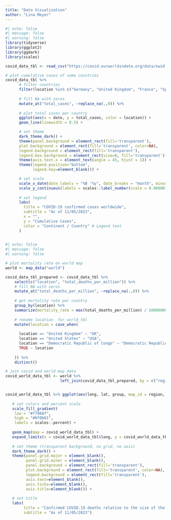 ```yaml
---
title: "Data Visualization"
author: "Lina Meyer"
---
```


```r
#| echo: false
#| message: false
#| warning: false
library(tidyverse)
library(ggplot2)
library(ggdark)
library(scales)

covid_data_tbl <- read_csv("https://covid.ourworldindata.org/data/owid-covid-data.csv")

# plot cumulative cases of some countries
covid_data_tbl %>% 
      # filter countries
      filter(location %in% c("Germany", "United Kingdom", "France", "Spain", "United States")) %>%
  
      # fill NA with zeros
      mutate_at("total_cases", ~replace_na(.,0)) %>%
  
      # plot total cases per country
      ggplot(aes(x = date, y = total_cases, color = location)) +
      geom_line(linewidth = 0.5) + 

      # set theme
      dark_theme_dark() + 
      theme(panel.background = element_rect(fill='transparent'),
      plot.background = element_rect(fill='transparent', color=NA),
      legend.background = element_rect(fill='transparent'),
      legend.box.background = element_rect(size=0, fill='transparent')) +
      theme(axis.text.x = element_text(angle = 45, hjust = 1)) +
      theme(legend.position="bottom",
            legend.key=element_blank()) +

      # set scale
      scale_x_date(date_labels = "%B '%y", date_breaks = "month", minor_breaks = NULL) + 
      scale_y_continuous(labels = scales::label_number(scale = 0.000001, suffix = " M")) + 
  
      # set legend
      labs(
        title = "COVID-19 confirmed cases worldwide",
        subtitle = "As of 11/05/2023",
        x = "",
        y = "Cumulative Cases",
        color = "Continent / Country" # Legend text
      )
    

```

```r
#| echo: false
#| message: false
#| warning: false

# plot mortality rate on world map
world <- map_data("world")

covid_data_tbl_prepared <- covid_data_tbl %>% 
    select(c("location", "total_deaths_per_million")) %>%
    # fill NA with zeros
    mutate_at("total_deaths_per_million", ~replace_na(.,0)) %>%
  
    # get mortality rate per country
    group_by(location) %>%
    summarize(mortality_rate = max(total_deaths_per_million) / 10000000) %>%
  
    # rename location  for world_tbl
    mutate(location = case_when(
    
      location == "United Kingdom" ~ "UK",
      location == "United States" ~ "USA",
      location == "Democratic Republic of Congo" ~ "Democratic Republic of the Congo",
      TRUE ~ location
    
    )) %>%
    distinct()

# join covid and world map data
covid_world_data_tbl <- world %>%
                        left_join(covid_data_tbl_prepared, by = c("region" = "location")) 


covid_world_data_tbl %>% ggplot(aes(long, lat, group, map_id = region, fill = mortality_rate)) +
  
   # set colors and percent scale
   scale_fill_gradient(
    low = "#f7968f",
    high = "#8f0b01",
    labels = scales::percent) +
  
   geom_map(map = covid_world_data_tbl) +
   expand_limits(x = covid_world_data_tbl$long, y = covid_world_data_tbl$lat) +
  
   # set theme (transparent background, no grid, no axis)
   dark_theme_dark() + 
   theme(panel.grid.major = element_blank(), 
         panel.grid.minor = element_blank(),
         panel.background = element_rect(fill='transparent'),
         plot.background = element_rect(fill='transparent', color=NA),
         legend.background = element_rect(fill='transparent'),
         axis.text=element_blank(),
         axis.ticks=element_blank(),
         axis.title=element_blank()) +
  
   # set title
   labs(
        title = "Confirmed COVID-19 deaths relative to the size of the population",
        subtitle = "As of 11/05/2023")

```
